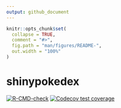 ```yaml
---
output: github_document
---
```


<!-- README.md is generated from README.Rmd. Please edit that file -->

```r
knitr::opts_chunk$set(
  collapse = TRUE,
  comment = "#>",
  fig.path = "man/figures/README-",
  out.width = "100%"
)
```

# shinypokedex

<!-- badges: start -->
[![R-CMD-check](https://github.com/degiwo/shinypokedex/workflows/R-CMD-check/badge.svg)](https://github.com/degiwo/shinypokedex/actions)
[![Codecov test coverage](https://codecov.io/gh/degiwo/shinypokedex/branch/master/graph/badge.svg)](https://codecov.io/gh/degiwo/shinypokedex?branch=master)
<!-- badges: end -->
